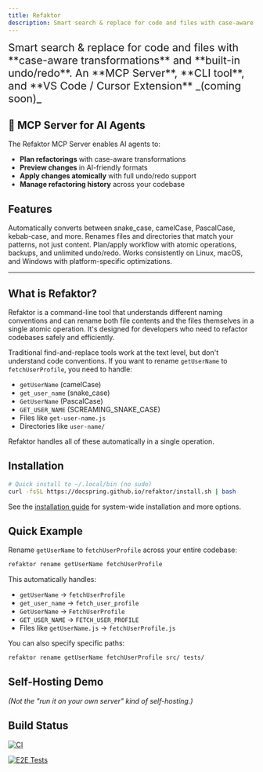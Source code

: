 ```yaml
---
title: Refaktor
description: Smart search & replace for code and files with case-aware transformations
---
```



<span style="font-size: 1.35rem;">
Smart search & replace for code and files with <br/>**case-aware transformations** 
and **built-in undo/redo**.
</span>
<span style="font-size: 1.35rem;">
An **MCP Server**, **CLI tool**, and **VS Code / Cursor Extension** _(coming soon)_
</span>

## 🤖 MCP Server for AI Agents

<LinkCard
  title="Use Refaktor with AI Assistants"
  href="/refaktor/mcp/overview"
  description="Connect Refaktor to Claude, Cursor, and other AI tools via the Model Context Protocol (MCP) for intelligent, automated refactoring."
/>

The Refaktor MCP Server enables AI agents to:
- **Plan refactorings** with case-aware transformations
- **Preview changes** in AI-friendly formats
- **Apply changes atomically** with full undo/redo support
- **Manage refactoring history** across your codebase

## Features

<CardGrid>
	<Card title="Case-Aware" icon="approve-check">
		Automatically converts between snake_case, camelCase, PascalCase, kebab-case, and more.
	</Card>
	<Card title="File Renaming" icon="document">
		Renames files and directories that match your patterns, not just content.
	</Card>
	<Card title="Safety First" icon="seti:lock">
		Plan/apply workflow with atomic operations, backups, and unlimited undo/redo.
	</Card>
	<Card title="Cross-Platform" icon="laptop">
		Works consistently on Linux, macOS, and Windows with platform-specific optimizations.
	</Card>
</CardGrid>

---

## What is Refaktor?

Refaktor is a command-line tool that understands different naming conventions and can rename both file contents and the files themselves in a single atomic operation. It's designed for developers who need to refactor codebases safely and efficiently.

Traditional find-and-replace tools work at the text level, but don't understand code conventions. If you want to rename `getUserName` to `fetchUserProfile`, you need to handle:

- `getUserName` (camelCase)
- `get_user_name` (snake_case) 
- `GetUserName` (PascalCase)
- `GET_USER_NAME` (SCREAMING_SNAKE_CASE)
- Files like `get-user-name.js`
- Directories like `user-name/`

Refaktor handles all of these automatically in a single operation.

## Installation

```bash
# Quick install to ~/.local/bin (no sudo)
curl -fsSL https://docspring.github.io/refaktor/install.sh | bash
```

See the [installation guide](/refaktor/installation) for system-wide installation and more options.

## Quick Example

Rename `getUserName` to `fetchUserProfile` across your entire codebase:

```bash
refaktor rename getUserName fetchUserProfile
```

This automatically handles:
- `getUserName` → `fetchUserProfile`
- `get_user_name` → `fetch_user_profile`  
- `GetUserName` → `FetchUserProfile`
- `GET_USER_NAME` → `FETCH_USER_PROFILE`
- Files like `getUserName.js` → `fetchUserProfile.js`

You can also specify specific paths:
```bash
refaktor rename getUserName fetchUserProfile src/ tests/
```

## Self-Hosting Demo

_(Not the "run it on your own server" kind of self-hosting.)_

<LinkCard
  title="See Refaktor in Action"
  href="/refaktor/self-hosting-demo"
  description="Watch Refaktor rename itself, then use the renamed binary to change itself back."
/>

## Build Status

[![CI](https://github.com/DocSpring/refaktor/actions/workflows/ci.yml/badge.svg)](https://github.com/DocSpring/refaktor/actions/workflows/ci.yml)

[![E2E Tests](https://github.com/DocSpring/refaktor/actions/workflows/e2e.yml/badge.svg)](https://github.com/DocSpring/refaktor/actions/workflows/e2e.yml)
